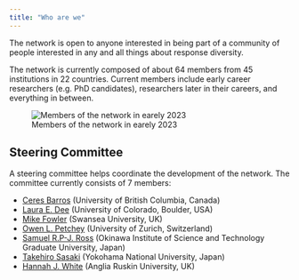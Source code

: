 ```yaml
---
title: "Who are we"
---
```


The network is open to anyone interested in being part of a community of people interested in any and all things about response diversity.

The network is currently composed of about 64 members from 45 institutions in 22 countries. Current members include early career researchers (e.g. PhD candidates), researchers later in their careers, and everything in between.

![Members of the network in earely 2023](assets/images/RDN_members_early2023.png)

## Steering Committee

A steering committee helps coordinate the development of the network. The committee currently consists of 7 members:

-   [Ceres Barros](https://ceresbarros.wordpress.com/) (University of British Columbia, Canada)
-   [Laura E. Dee](https://www.lauraedee.com/home) (University of Colorado, Boulder, USA)
-   [Mike Fowler](https://www.swansea.ac.uk/staff/m.s.fowler/) (Swansea University, UK)
-   [Owen L. Petchey](https://www.ieu.uzh.ch/en/staff/member/petchey_owen.html) (University of Zurich, Switzerland)
-   [Samuel R.P-J. Ross](https://samuelrpjross.com/) (Okinawa Institute of Science and Technology Graduate University, Japan)
-   [Takehiro Sasaki](http://www.sasa-lab.ynu.ac.jp/pukiwiki-151/index.php) (Yokohama National University, Japan)
-   [Hannah J. White](https://aru.ac.uk/people/hannah-white) (Anglia Ruskin University, UK)
